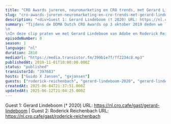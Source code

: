 ```yaml
---
title: "CRO Awards jureren, neuromarketing en CRO trends, met Gerard Lindeboom (Adobe) en Roderick Reichenbach (Braingineers)"
slug: "cro-awards-jureren-neuromarketing-en-cro-trends-met-gerard-lindeboom-adobe-en-roderick-reichenbach-braingineers"
description: "<div>Guest 1: Gerard Lindeboom († 2020) URL: https://nl.cro.cafe/gast/gerard-lindeboom | Guest 2: Roderick Reichenbach URL: https://nl.cro.cafe/gast/roderick-reichenbach&nbsp;</div>"
summary: "Tijdens de DDMA Dutch CRO Awards op 3 oktober 2019 deden we live verslag vanaf het event.\n\nIn deze clip praten we met Gerard Lindeboom van Adobe en Roderick Reichenbach van Braingineers."
episodeNumber: 0
season: 1
language: "nl"
duration: 2818
mediaUrl: "https://media.transistor.fm/399b1e7f/ff2234c8.mp3"
publishedAt: 2019-11-01T10:00:00.000Z
status: "published"
transistorId: "397683"
hosts: ["Guido X Jansen", "gxjansen"]
guests: ["roderick-reichenbach", "gerard-lindeboom-2020", "gerard-lindeboom-2020", "roderick-reichenbach"]
createdAt: 2025-06-04T21:37:51.000Z
updatedAt: 2025-06-12T21:04:25.000Z
---
```


Guest 1: Gerard Lindeboom († 2020) URL: https://nl.cro.cafe/gast/gerard-lindeboom | Guest 2: Roderick Reichenbach URL: https://nl.cro.cafe/gast/roderick-reichenbach&nbsp;
